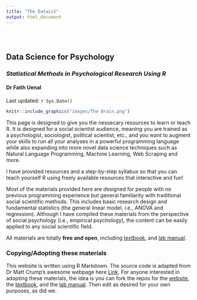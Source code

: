 ```yaml
---
title: "The Dataist"
output: html_document
---
```


<style type="text/css">
.title {
  display: none;
}

#getting-started img {
  margin-right: 10px;
}

</style>

<div class="row" style="padding-top: 30px;">
<div class="col-sm-6">

# **Data Science for Psychology**
### *Statistical Methods in Psychological Research Using R* {style="padding-top: 0px;"}

#### Dr Fatih Uenal
Last updated: `r Sys.Date()`

<a href="https://crumplab.github.io/statistics/">
```r
knitr::include_graphics("images/The Brain.png")
```
</a>


This page is designed to give you the nessecary resources to learn or teach R. It is designed for a social scientist audience, meaning you are trained as a psychologist, sociologist, political scientist, etc., and you want to augment your skills to run all your analyses in a powerful programming language while also expanding into more novel data science techniques such as Natural Language Programming, Machine Learning, Web Scraping and more.

I have provided resources and a step-by-step syllabus so that you can teach yourself R using freely available resources that interactive and fun! 

Most of the materials provided here are designed for people with no previous programming experience but general familiarity with traditional social scientific methods.  This includes basic research design and fundamental statistics (the general linear model, i.e., ANOVA and regression).  Although I have compiled these materials from the perspective of social psychology (i.e., empirical psychology), the content can be easily applied to any social scientific field. 


All materials are totally **free and open**, including [textbook](https://crumplab.github.io/statistics/), and [lab manual](https://crumplab.github.io/statisticsLab/).

### Copying/Adopting these materials

This website is written using R Markdown. The source code is adapted from Dr Matt Crump's awesome webpage here [Link](https://github.com/CrumpLab/psyc3400). For anyone interested in adopting these materials, the idea is you can fork the repos for the [website](https://github.com/CrumpLab/psyc3400), the [textbook](https://github.com/CrumpLab/statistics), and the [lab manual](https://github.com/CrumpLab/statisticsLab). Then edit as desired for your own purposes, as did we. 


</div>
</div>
